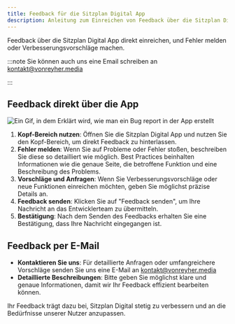 ```yaml
---
title: Feedback für die Sitzplan Digital App  
description: Anleitung zum Einreichen von Feedback über die Sitzplan Digital App oder per E-Mail.
---
```


Feedback über die Sitzplan Digital App direkt einreichen, und Fehler melden oder Verbesserungsvorschläge machen.

:::note
Sie können auch uns eine Email schreiben an [kontakt@vonreyher.media](mailto:kontakt@vonreyher.media)

:::

## Feedback direkt über die App

<img src="/gifs/report_bug_screen_recording.gif" alt="Ein Gif, in dem Erklärt wird, wie man ein Bug report in der App erstellt" />

<Steps>

1. **Kopf-Bereich nutzen**: Öffnen Sie die Sitzplan Digital App und nutzen Sie den Kopf-Bereich, um direkt Feedback zu hinterlassen.
2. **Fehler melden**: Wenn Sie auf Probleme oder Fehler stoßen, beschreiben Sie diese so detailliert wie möglich. Best Practices beinhalten Informationen wie die genaue Seite, die betroffene Funktion und eine Beschreibung des Problems.
3. **Vorschläge und Anfragen**: Wenn Sie Verbesserungsvorschläge oder neue Funktionen einreichen möchten, geben Sie möglichst präzise Details an.
4. **Feedback senden**: Klicken Sie auf "Feedback senden", um Ihre Nachricht an das Entwicklerteam zu übermitteln.
5. **Bestätigung**: Nach dem Senden des Feedbacks erhalten Sie eine Bestätigung, dass Ihre Nachricht eingegangen ist.

</Steps>


## Feedback per E-Mail

- **Kontaktieren Sie uns**: Für detaillierte Anfragen oder umfangreichere Vorschläge senden Sie uns eine E-Mail an kontakt@vonreyher.media
- **Detaillierte Beschreibungen**: Bitte geben Sie möglichst klare und genaue Informationen, damit wir Ihr Feedback effizient bearbeiten können.

Ihr Feedback trägt dazu bei, Sitzplan Digital stetig zu verbessern und an die Bedürfnisse unserer Nutzer anzupassen.